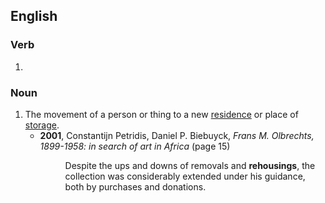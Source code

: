 ==English==

===Verb===
{{head|en|verb form}}

# {{present participle of|en|rehouse|nocat=1}}

===Noun===
{{en-noun}}

# The movement of a person or thing to a new [[residence]] or place of [[storage]].
#* '''2001''', Constantijn Petridis, ‎Daniel P. Biebuyck, ''Frans M. Olbrechts, 1899-1958: in search of art in Africa'' (page 15)
#*: Despite the ups and downs of removals and '''rehousings''', the collection was considerably extended under his guidance, both by purchases and donations.